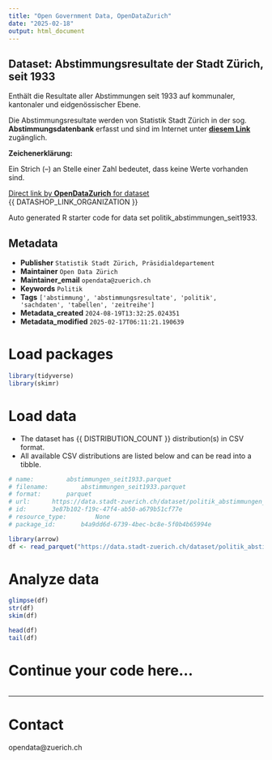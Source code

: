 ```yaml
---
title: "Open Government Data, OpenDataZurich"
date: "2025-02-18"
output: html_document
---
```


## Dataset: Abstimmungsresultate der Stadt Zürich, seit 1933

Enthält die Resultate aller Abstimmungen seit 1933 auf kommunaler, kantonaler und eidgenössischer Ebene.

Die Abstimmungsresultate werden von Statistik Stadt Zürich in der sog. **Abstimmungsdatenbank** erfasst und sind im Internet unter [**diesem Link**](https://www.stadt-zuerich.ch/de/politik-und-verwaltung/statistik-und-daten/daten/politik-und-verwaltung/politik/abstimmungen.html) zugänglich. 


**Zeichenerklärung:**

Ein Strich (–) an Stelle einer Zahl bedeutet, dass keine Werte vorhanden sind.

[]()






[Direct link by **OpenDataZurich** for dataset](https://data.stadt-zuerich.ch/dataset/politik_abstimmungen_seit1933)<br>
{{ DATASHOP_LINK_ORGANIZATION }}

Auto generated R starter code for data set politik_abstimmungen_seit1933.

## Metadata

- **Publisher** `Statistik Stadt Zürich, Präsidialdepartement`
- **Maintainer** `Open Data Zürich`
- **Maintainer_email** `opendata@zuerich.ch`
- **Keywords** `Politik`
- **Tags** `['abstimmung', 'abstimmungsresultate', 'politik', 'sachdaten', 'tabellen', 'zeitreihe']`
- **Metadata_created** `2024-08-19T13:32:25.024351`
- **Metadata_modified** `2025-02-17T06:11:21.190639`


# Load packages

```r

library(tidyverse)
library(skimr)

```

# Load data

-   The dataset has {{ DISTRIBUTION_COUNT }} distribution(s) in CSV format.
-   All available CSV distributions are listed below and can be read into a tibble.

```r

# name: 		abstimmungen_seit1933.parquet
# filename: 		abstimmungen_seit1933.parquet
# format: 		parquet
# url: 		https://data.stadt-zuerich.ch/dataset/politik_abstimmungen_seit1933/download/abstimmungen_seit1933.parquet
# id: 		3e87b102-f19c-47f4-ab50-a679b51cf77e
# resource_type: 		None
# package_id: 		b4a9dd6d-6739-4bec-bc8e-5f0b4b65994e

library(arrow)
df <- read_parquet("https://data.stadt-zuerich.ch/dataset/politik_abstimmungen_seit1933/download/abstimmungen_seit1933.parquet")


```

# Analyze data

```r

glimpse(df)
str(df)
skim(df)

head(df)
tail(df)

```

# Continue your code here...

```r

```

------------------------------------------------------------------------

# Contact

opendata@zuerich.ch
